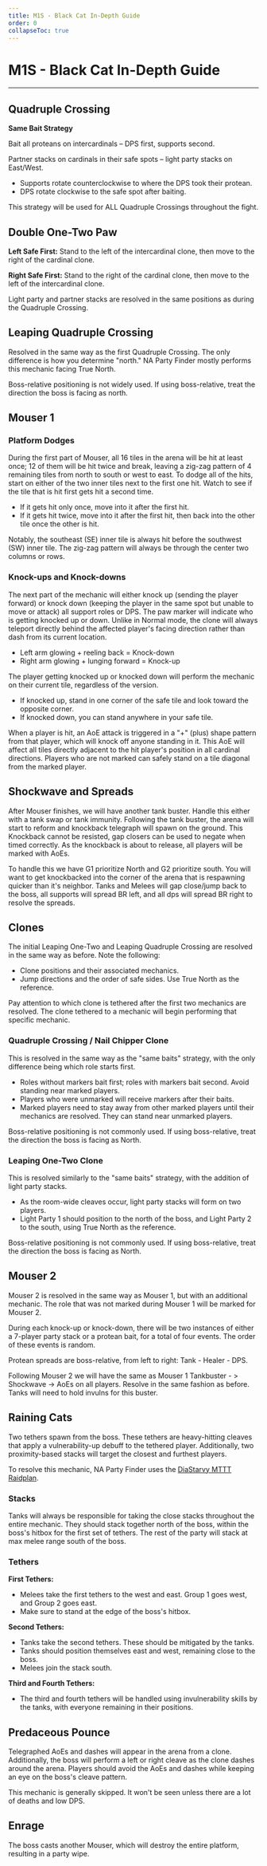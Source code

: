 ```yaml
---
title: M1S - Black Cat In-Depth Guide
order: 0
collapseToc: true
---
```


# M1S - Black Cat In-Depth Guide

<Banner
  src="/images/thumbnails/savage/aac_lhw/m1s.avif"
  alt="Black Cat (Savage)"
/>

---

## Quadruple Crossing

**Same Bait Strategy**

Bait all proteans on intercardinals – DPS first, supports second.

Partner stacks on cardinals in their safe spots – light party stacks on East/West.

- Supports rotate counterclockwise to where the DPS took their protean.
- DPS rotate clockwise to the safe spot after baiting.

This strategy will be used for ALL Quadruple Crossings throughout the fight.

## Double One-Two Paw

**Left Safe First:**
Stand to the left of the intercardinal clone, then move to the right of the cardinal clone.

**Right Safe First:**
Stand to the right of the cardinal clone, then move to the left of the intercardinal clone.

Light party and partner stacks are resolved in the same positions as during the Quadruple Crossing.

## Leaping Quadruple Crossing

Resolved in the same way as the first Quadruple Crossing. The only difference is how you determine "north." NA Party Finder mostly performs this mechanic facing True North.

Boss-relative positioning is not widely used. If using boss-relative, treat the direction the boss is facing as north.

## Mouser 1

### Platform Dodges

During the first part of Mouser, all 16 tiles in the arena will be hit at least once;
12 of them will be hit twice and break, leaving a zig-zag pattern of 4 remaining tiles from north to south or west to east.
To dodge all of the hits, start on either of the two inner tiles next to the first one hit.
Watch to see if the tile that is hit first gets hit a second time.

- If it gets hit only once, move into it after the first hit.
- If it gets hit twice, move into it after the first hit, then back into the other tile once the other is hit.

Notably, the southeast (SE) inner tile is always hit before the southwest (SW) inner tile.
The zig-zag pattern will always be through the center two columns or rows.

### Knock-ups and Knock-downs

The next part of the mechanic will either knock up (sending the player forward) or knock down
(keeping the player in the same spot but unable to move or attack) all support roles or DPS.
The paw marker will indicate who is getting knocked up or down.
Unlike in Normal mode, the clone will always teleport directly behind the affected player's
facing direction rather than dash from its current location.

- Left arm glowing + reeling back = Knock-down
- Right arm glowing + lunging forward = Knock-up

The player getting knocked up or knocked down will perform the mechanic on their current tile, regardless of the version.

- If knocked up, stand in one corner of the safe tile and look toward the opposite corner.
- If knocked down, you can stand anywhere in your safe tile.

When a player is hit, an AoE attack is triggered in a "+" (plus) shape pattern from that player, which will knock off anyone standing in it.
This AoE will affect all tiles directly adjacent to the hit player's position in all cardinal directions.
Players who are not marked can safely stand on a tile diagonal from the marked player.

## Shockwave and Spreads

After Mouser finishes, we will have another tank buster. Handle this either with a tank swap or tank immunity.
Following the tank buster, the arena will start to reform and knockback telegraph will spawn on the ground.
This Knockback cannot be resisted, gap closers can be used to negate when timed correctly.
As the knockback is about to release, all players will be marked with AoEs.

To handle this we have G1 prioritize North and G2 prioritize south.
You will want to get knockbacked into the corner of the arena that is respawning quicker than it's neighbor.
Tanks and Melees will gap close/jump back to the boss, all supports will spread BR left, and all dps will spread BR right to resolve the spreads.

## Clones

The initial Leaping One-Two and Leaping Quadruple Crossing are resolved in the same way as before. Note the following:

- Clone positions and their associated mechanics.
- Jump directions and the order of safe sides. Use True North as the reference.

Pay attention to which clone is tethered after the first two mechanics are resolved. The clone tethered to a mechanic will begin performing that specific mechanic.

### Quadruple Crossing / Nail Chipper Clone

This is resolved in the same way as the "same baits" strategy, with the only difference being which role starts first.

- Roles without markers bait first; roles with markers bait second. Avoid standing near marked players.
- Players who were unmarked will receive markers after their baits.
- Marked players need to stay away from other marked players until their mechanics are resolved. They can stand near unmarked players.

Boss-relative positioning is not commonly used. If using boss-relative, treat the direction the boss is facing as North.

### Leaping One-Two Clone

This is resolved similarly to the "same baits" strategy, with the addition of light party stacks.

- As the room-wide cleaves occur, light party stacks will form on two players.
- Light Party 1 should position to the north of the boss, and Light Party 2 to the south, using True North as the reference.

Boss-relative positioning is not commonly used. If using boss-relative, treat the direction the boss is facing as North.

## Mouser 2

Mouser 2 is resolved in the same way as Mouser 1, but with an additional mechanic.
The role that was not marked during Mouser 1 will be marked for Mouser 2.

During each knock-up or knock-down, there will be two instances of either a 7-player party stack or a protean bait, for a total of four events.
The order of these events is random.

Protean spreads are boss-relative, from left to right: Tank - Healer - DPS.

Following Mouser 2 we will have the same as Mouser 1 Tankbuster - > Shockwave -> AoEs on all players.
Resolve in the same fashion as before. Tanks will need to hold invulns for this buster.

## Raining Cats

Two tethers spawn from the boss.
These tethers are heavy-hitting cleaves that apply a vulnerability-up debuff to the tethered player.
Additionally, two proximity-based stacks will target the closest and furthest players.

To resolve this mechanic, NA Party Finder uses the [DiaStarvy MTTT Raidplan](https://raidplan.io/plan/3Kfzojuys7fOQs1v).

### Stacks

Tanks will always be responsible for taking the close stacks throughout the entire mechanic.
They should stack together north of the boss, within the boss's hitbox for the first set of tethers.
The rest of the party will stack at max melee range south of the boss.

### Tethers

**First Tethers:**

- Melees take the first tethers to the west and east. Group 1 goes west, and Group 2 goes east.
- Make sure to stand at the edge of the boss's hitbox.

**Second Tethers:**

- Tanks take the second tethers. These should be mitigated by the tanks.
- Tanks should position themselves east and west, remaining close to the boss.
- Melees join the stack south.

**Third and Fourth Tethers:**

- The third and fourth tethers will be handled using invulnerability skills by the tanks, with everyone remaining in their positions.

## Predaceous Pounce

Telegraphed AoEs and dashes will appear in the arena from a clone.
Additionally, the boss will perform a left or right cleave as the clone dashes around the arena.
Players should avoid the AoEs and dashes while keeping an eye on the boss's cleave pattern.

This mechanic is generally skipped. It won't be seen unless there are a lot of deaths and low DPS.

## Enrage

The boss casts another Mouser, which will destroy the entire platform, resulting in a party wipe.
